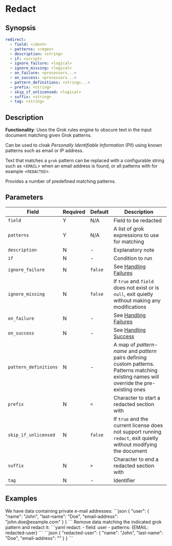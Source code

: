 # Redact

## Synopsis

```yaml {2,3}
redirect:
  - field: <ident>
  - patterns: <regex>
  - description: <string>
  - if: <script>
  - ignore_failure: <logical>
  - ignore_missing: <logical>
  - on_failure: <processors...>
  - on_success: <processors...>
  - pattern_definitions: <strings...>
  - prefix: <string>
  - skip_if_unlicensed: <logical>
  - suffix: <string>
  - tag: <string>
```

## Description

**Functionality**: Uses the Grok rules engine to obscure text in the input document matching given Grok patterns.

Can be used to cloak _Personally Identifiable Information_ (PII) using known patterns such as email or IP address.

Text that matches a `grok` pattern can be replaced with a configurable string such as &lt;`EMAIL`&gt; when an email address is found, or all patterns with for example &lt;`REDACTED`&gt;.

Provides a number of predefined matching patterns.

## Parameters

|Field|Required|Default|Description|
|---|---|---|---|
|`field`|Y|N/A|Field to be redacted|
|`patterns`|Y|N/A|A list of grok expressions to use for matching|
|`description`|N|-|Explanatory note|
|`if`|N|-|Condition to run|
|`ignore_failure`|N|`false`|See [Handling Failures](../handling-failures.mdx)|
|`ignore_missing`|N|`false`|If `true` and `field` does not exist or is `null`, exit quietly without making any modifications|
|`on_failure`|N|-|See [Handling Failures](../handling-failures.mdx)|
|`on_success`|N|-|See [Handling Success](../handling-success.mdx)|
|`pattern_definitions`|N|-|A map of _pattern-name_ and _pattern_ pairs defining custom patterns. Patterns matching existing names will override the pre-existing ones|
|`prefix`|N|`<`|Character to start a redacted section with|
|`skip_if_unlicensed`|N|`false`|If `true` and the current license does not support running `redact`, exit quietly without modifying the document|
|`suffix`|N|`>`|Character to end a redacted section with|
|`tag`|N|-|Identifier|

## Examples

<ExampleGrid>
  <CommentCol>
    We have data containing private e-mail addresses:
  </CommentCol>
  <CodeCol>
  ```json
  {
    "user": {
      "name": "John",
      "last-name": "Doe",
      "email-address": "john.doe@example.com"
    }
  }
  ```
  </CodeCol>

  <CommentCol>
    Remove data matching the indicated grok pattern and redact it:
  </CommentCol>
  <CodeCol>
    ```yaml
    redact:
      - field: user
      - patterns: {EMAIL: redacted-user}
    ```
    ```json
    {
      "redacted-user": {
        "name": "John",
        "last-name": "Doe",
        "email-address": "<REDACTED>"
      }
    }
    ```
  </CodeCol>
</ExampleGrid>
